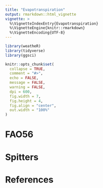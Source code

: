```yaml
---
title: "Evapotranspiration"
output: rmarkdown::html_vignette
vignette: >
  %\VignetteIndexEntry{Evapotranspiration}
  %\VignetteEngine{knitr::rmarkdown}
  %\VignetteEncoding{UTF-8}
---
```


```r
library(weatheR)
library(tidyverse)
library(ggsci)

knitr::opts_chunk$set(
  collapse = TRUE,
  comment = "#>",
  echo = FALSE,
  message = FALSE,
  warning = FALSE,
  dpi = 600,
  fig.width = 7,
  fig.height = 4,
  fig.align = "center",
  out.width = "100%"
)
```

\newpage

# FAO56


\newpage

# Spitters


\newpage

# References
